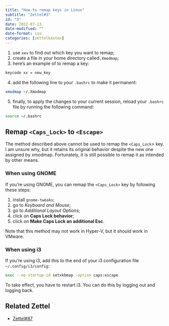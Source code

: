```yaml
---
title: "How to remap keys in Linux"
subtitle: "Zettel#3"
id: "3"
date: 2022-07-13
date-modified: ""
date-format: iso
categories: [zettelkasten]
---
```

1. use `xev` to find out which key you want to remap;
2. create a file in your home directory called`.Xmodmap`;
3. here's an example of to remap a key:

```bash
keycode xx = new_key
```

4. add the following line to your `.bashrc` to make it permanent:

```bash
xmodmap ~/.Xmodmap
```

5. finally, to apply the changes to your current session, reload your `.bashrc` file by running the following command:

```bash
source ~/.bashrc
```

## Remap `<Caps_Lock>` to `<Escape>`

The method described above cannot be used to remap the `<Caps_Lock`> key. I am unsure why, but it retains its original behavior despite the new one assigned by xmodmap. Fortunately, it is still possible to remap it as intended by other means.

### When using GNOME

If you're using GNOME, you can remap the `<Caps_Lock>` key by following these steps:

1. install `gnome-tweaks`;
2. go to *Keyboard and Mouse*;
3. go to *Additional Layout Options*;
4. click on **Caps Lock behavior**;
5. click on **Make Caps Lock an additional Esc**.

Note that this method may not work in Hyper-V, but it should work in VMware.

### When using i3

If you're using i3, add this to the end of your i3 configuration file `~/.config/i3/config`:


```bash
exec --no-startup-id setxkbmap -option caps:escape
```

To take effect, you have to restart i3. You can do this by logging out and logging back.

## Related Zettel

* [Zettel#87](/zettel/87)
